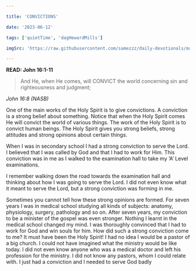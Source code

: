 ```yaml
---

title: 'CONVICTIONS'

date: '2023-06-12'

tags: ['quietTime', 'dagHewardMills']

imgSrc: 'https://raw.githubusercontent.com/samezzz/daily-devotionals/main/images/evangelist-dag.jpg'

---
```


**READ: John 16:1-11**

>And He, when He comes, will CONVICT the world concerning sin and righteousness and judgment; 

*John 16:8 (NASB)*

One of the main works of the Holy Spirit is to give convictions. A conviction is a strong belief about something. Notice that when the Holy Spirit comes He will convict the world of various things. The work of the Holy Spirit is to convict human beings. The Holy Spirit gives you strong beliefs, strong attitudes and strong opinions about certain things.

When I was in secondary school I had a strong conviction to serve the Lord. I believed that I was called by God and that I had to work for Him. This conviction was in me as I walked to the examination hall to take my ‘A’ Level examinations. 

I remember walking down the road towards the examination hall and thinking about how I was going to serve the Lord. I did not even know what it meant to serve the Lord, but a strong conviction was forming in me. 

Sometimes you cannot tell how these strong opinions are formed. For seven years I was in medical school studying all kinds of subjects: anatomy, physiology, surgery, pathology and so on. After seven years, my conviction to be a minister of the gospel was even stronger. Nothing I learnt in the medical school changed my mind. I was thoroughly convinced that I had to work for God and win souls for him. How did such a strong conviction come to me? It must have been the Holy Spirit! I had no idea I would be a pastor of a big church. I could not have imagined what the ministry would be like today. I did not even know anyone who was a medical doctor and left his profession for the ministry. I did not know any pastors, whom I could relate with. I just had a conviction and I needed to serve God badly
